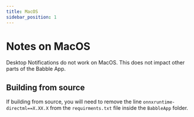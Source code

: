 ```yaml
---
title: MacOS
sidebar_position: 1
---
```


# Notes on MacOS

Desktop Notifications do not work on MacOS. This does not impact other parts of the Babble App.

## Building from source

If building from source, you will need to remove the line `onnxruntime-directml==X.XX.X` from the `requirments.txt` file inside the `BabbleApp` folder.
